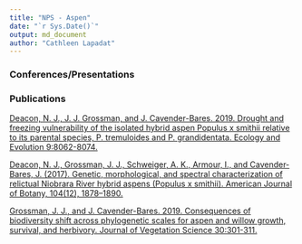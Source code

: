 ---
title: "NPS - Aspen"
date: "`r Sys.Date()`"
output: md_document
author: "Cathleen Lapadat"
---

### Conferences/Presentations  

### Publications

[Deacon, N. J., J. J. Grossman, and J. Cavender-Bares. 2019. Drought and freezing vulnerability of the isolated hybrid aspen Populus x smithii relative to its parental species, P. tremuloides and P. grandidentata. Ecology and Evolution 9:8062-8074.](https://drive.google.com/file/d/1WSF19DS9U_KtqLwXL1eS9bKMKClwGLFl/view?usp=sharing)  

[Deacon, N. J., Grossman, J. J., Schweiger, A. K., Armour, I., and Cavender-Bares, J. (2017). Genetic, morphological, and spectral characterization of relictual Niobrara River hybrid aspens (Populus x smithii). American Journal of Botany, 104(12), 1878--1890.](https://drive.google.com/file/d/1Ji2tQDiAm2gi0Kfho6iucGbgueIO1k69/view?usp=sharing)  

[Grossman, J. J., and J. Cavender-Bares. 2019. Consequences of biodiversity shift across phylogenetic scales for aspen and willow growth, survival, and herbivory. Journal of Vegetation Science 30:301-311.](https://drive.google.com/file/d/1T7SEoPmAEJmdkF4THlNNfjewZx8a7K6g/view?usp=sharing)  